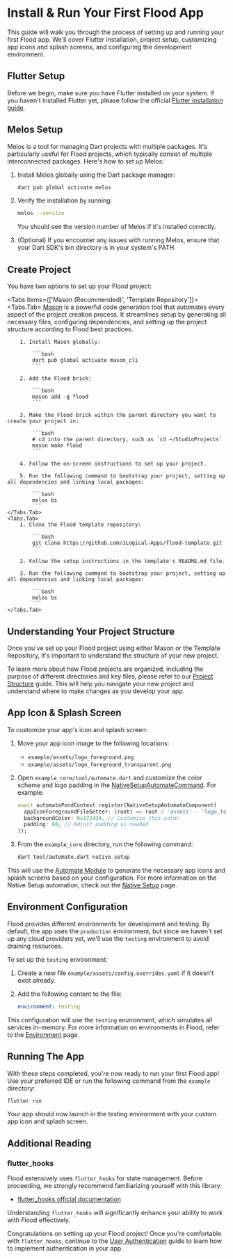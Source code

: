 
# Install & Run Your First Flood App

This guide will walk you through the process of setting up and running your first Flood app. We'll cover Flutter installation, project setup, customizing app icons and splash screens, and configuring the development environment.

## Flutter Setup

Before we begin, make sure you have Flutter installed on your system. If you haven't installed Flutter yet, please follow the official [Flutter installation guide](https://flutter.dev/docs/get-started/install).

## Melos Setup

Melos is a tool for managing Dart projects with multiple packages. It's particularly useful for Flood projects, which typically consist of multiple interconnected packages. Here's how to set up Melos:

1. Install Melos globally using the Dart package manager:

    ```bash
    dart pub global activate melos
    ```

2. Verify the installation by running:

    ```bash
    melos --version
    ```

    You should see the version number of Melos if it's installed correctly.

3. (Optional) If you encounter any issues with running Melos, ensure that your Dart SDK's bin directory is in your system's PATH.

## Create Project

You have two options to set up your Flood project:

<Tabs items={['Mason (Recommended)', 'Template Repository']}>
    <Tabs.Tab>
        [Mason](https://pub.dev/packages/mason) is a powerful code generation tool that automates every aspect of the project creation process. It streamlines setup by generating all necessary files, configuring dependencies, and setting up the project structure according to Flood best practices.

        1. Install Mason globally:

            ```bash
            dart pub global activate mason_cli
            ```

        2. Add the Flood brick:

            ```bash
            mason add -g flood
            ```

        3. Make the Flood brick within the parent directory you want to create your project in:

            ```bash
            # cd into the parent directory, such as `cd ~/StudioProjects`
            mason make flood
            ```

        4. Follow the on-screen instructions to set up your project.

        5. Run the following command to bootstrap your project, setting up all dependencies and linking local packages:

            ```bash
            melos bs
            ```
    </Tabs.Tab>
    <Tabs.Tab>
        1. Clone the Flood template repository:

            ```bash
            git clone https://github.com/JLogical-Apps/flood-template.git
            ```

        2. Follow the setup instructions in the template's README.md file.

        3. Run the following command to bootstrap your project, setting up all dependencies and linking local packages:

            ```bash
            melos bs
            ```
    </Tabs.Tab>

</Tabs>

## Understanding Your Project Structure

Once you've set up your Flood project using either Mason or the Template Repository, it's important to understand the structure of your new project.

To learn more about how Flood projects are organized, including the purpose of different directories and key files, please refer to our [Project Structure](/core-concepts/project-structure) guide. This will help you navigate your new project and understand where to make changes as you develop your app.

## App Icon & Splash Screen

To customize your app's icon and splash screen:

1. Move your app icon image to the following locations:

    - `example/assets/logo_foreground.png`
    - `example/assets/logo_foreground_transparent.png`

2. Open `example_core/tool/automate.dart` and customize the color scheme and logo padding in the [NativeSetupAutomateCommand](/automate/native-setup). For example:

    ```dart filename="example_core/tool/automate.dart"
    await automatePondContext.register(NativeSetupAutomateComponent(
      appIconForegroundFileGetter: (root) => root / 'assets' - 'logo_foreground_transparent.png',
      backgroundColor: 0x172434, // Customize this color
      padding: 80, // Adjust padding as needed
    ));
    ```

3. From the `example_core` directory, run the following command:

    ```bash
    dart tool/automate.dart native_setup
    ```

This will use the [Automate Module](/automate) to generate the necessary app icons and splash screens based on your configuration. For more information on the Native Setup automation, check out the [Native Setup](/automate/native-setup) page.

## Environment Configuration

Flood provides different environments for development and testing. By default, the app uses the `production` environment, but since we haven't set up any cloud providers yet, we'll use the `testing` environment to avoid draining resources.

To set up the `testing` environment:

1. Create a new file `example/assets/config.overrides.yaml` if it doesn't exist already.

2. Add the following content to the file:

    ```yaml filename="example/assets/config.overrides.yaml"
    environment: testing
    ```

This configuration will use the `testing` environment, which simulates all services in-memory. For more information on environments in Flood, refer to the [Environment](/environment) page.

## Running The App

With these steps completed, you're now ready to run your first Flood app! Use your preferred IDE or run the following command from the `example` directory:

```bash
flutter run
```

Your app should now launch in the testing environment with your custom app icon and splash screen.

## Additional Reading

### flutter_hooks

Flood extensively uses `flutter_hooks` for state management. Before proceeding, we strongly recommend familiarizing yourself with this library:

-   [flutter_hooks official documentation](https://pub.dev/packages/flutter_hooks)

Understanding `flutter_hooks` will significantly enhance your ability to work with Flood effectively.

Congratulations on setting up your Flood project! Once you're comfortable with `flutter_hooks`, continue to the [User Authentication](/user-authentication) guide to learn how to implement authentication in your app.
